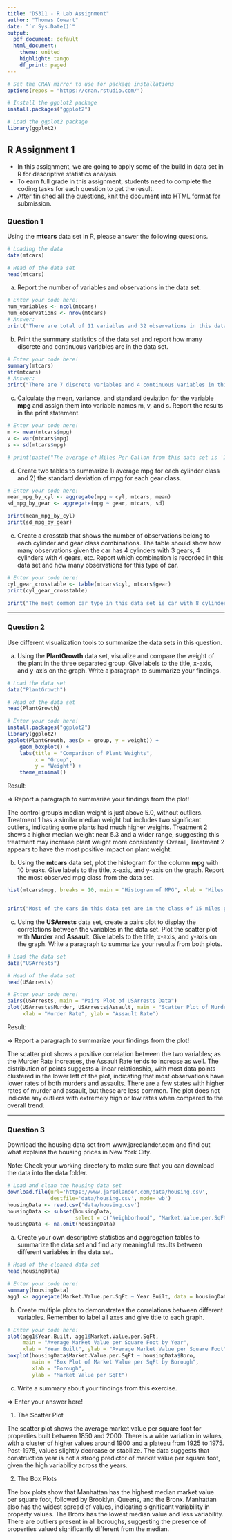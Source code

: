 ```yaml
---
title: "DS311 - R Lab Assignment"
author: "Thomas Cowart"
date: "`r Sys.Date()`"
output:
  pdf_document: default
  html_document:
    theme: united
    highlight: tango
    df_print: paged
---
```


```r
# Set the CRAN mirror to use for package installations
options(repos = "https://cran.rstudio.com/")

# Install the ggplot2 package
install.packages("ggplot2")

# Load the ggplot2 package
library(ggplot2)

```

## R Assignment 1

* In this assignment, we are going to apply some of the build in data set in R for descriptive statistics analysis.
* To earn full grade in this assignment, students need to complete the coding tasks for each question to get the result.
* After finished all the questions, knit the document into HTML format for submission.

### Question 1

Using the **mtcars** data set in R, please answer the following questions.

```r
# Loading the data
data(mtcars)

# Head of the data set
head(mtcars)
```

a. Report the number of variables and observations in the data set.

```r
# Enter your code here!
num_variables <- ncol(mtcars)
num_observations <- nrow(mtcars)
# Answer:
print("There are total of 11 variables and 32 observations in this data set.")
```



b. Print the summary statistics of the data set and report how many discrete and continuous variables are in the data set.

```r
# Enter your code here!
summary(mtcars)
str(mtcars)
# Answer:
print("There are 7 discrete variables and 4 continuous variables in this data set.")
```



c. Calculate the mean, variance, and standard deviation for the variable **mpg** and assign them into variable names m, v, and s. Report the results in the print statement.

```r
# Enter your code here!
m <- mean(mtcars$mpg)
v <- var(mtcars$mpg)
s <- sd(mtcars$mpg)

# print(paste("The average of Miles Per Gallon from this data set is '20.09', with variance '36.32', and standard deviation '6.02'."))
```



d. Create two tables to summarize 1) average mpg for each cylinder class and 2) the standard deviation of mpg for each gear class.

```r
# Enter your code here!
mean_mpg_by_cyl <- aggregate(mpg ~ cyl, mtcars, mean)
sd_mpg_by_gear <- aggregate(mpg ~ gear, mtcars, sd)

print(mean_mpg_by_cyl)
print(sd_mpg_by_gear)
```



e. Create a crosstab that shows the number of observations belong to each cylinder and gear class combinations. The table should show how many observations given the car has 4 cylinders with 3 gears, 4 cylinders with 4 gears, etc. Report which combination is recorded in this data set and how many observations for this type of car.

```r
# Enter your code here!
cyl_gear_crosstable <- table(mtcars$cyl, mtcars$gear)
print(cyl_gear_crosstable)

print("The most common car type in this data set is car with 8 cylinders and 3 gears. There are total of 12 cars belong to this specification in the data set.")
```


*** 

### Question 2

Use different visualization tools to summarize the data sets in this question.

a. Using the **PlantGrowth** data set, visualize and compare the weight of the plant in the three separated group. Give labels to the title, x-axis, and y-axis on the graph. Write a paragraph to summarize your findings.

```r
# Load the data set
data("PlantGrowth")

# Head of the data set
head(PlantGrowth)

# Enter your code here!
install.packages("ggplot2")
library(ggplot2)
ggplot(PlantGrowth, aes(x = group, y = weight)) + 
    geom_boxplot() +
    labs(title = "Comparison of Plant Weights",
         x = "Group",
         y = "Weight") +
    theme_minimal()
```

Result:

=> Report a paragraph to summarize your findings from the plot!

The control group's median weight is just above 5.0, without outliers. Treatment 1 has a similar median weight but includes two significant outliers, indicating some plants had much higher weights. Treatment 2 shows a higher median weight near 5.3 and a wider range, suggesting this treatment may increase plant weight more consistently. Overall, Treatment 2 appears to have the most positive impact on plant weight.


b. Using the **mtcars** data set, plot the histogram for the column **mpg** with 10 breaks. Give labels to the title, x-axis, and y-axis on the graph. Report the most observed mpg class from the data set.

```r
hist(mtcars$mpg, breaks = 10, main = "Histogram of MPG", xlab = "Miles Per Gallon (MPG)", ylab = "Frequency")


print("Most of the cars in this data set are in the class of 15 miles per gallon.")
```



c. Using the **USArrests** data set, create a pairs plot to display the correlations between the variables in the data set. Plot the scatter plot with **Murder** and **Assault**. Give labels to the title, x-axis, and y-axis on the graph. Write a paragraph to summarize your results from both plots.

```r
# Load the data set
data("USArrests")

# Head of the data set
head(USArrests)

# Enter your code here!
pairs(USArrests, main = "Pairs Plot of USArrests Data")
plot(USArrests$Murder, USArrests$Assault, main = "Scatter Plot of Murder vs Assault",
     xlab = "Murder Rate", ylab = "Assault Rate")
```

Result:

=> Report a paragraph to summarize your findings from the plot!

The scatter plot shows a positive correlation between the two variables; as the Murder Rate increases, the Assault Rate tends to increase as well. The distribution of points suggests a linear relationship, with most data points clustered in the lower left of the plot, indicating that most observations have lower rates of both murders and assaults. There are a few states with higher rates of murder and assault, but these are less common. The plot does not indicate any outliers with extremely high or low rates when compared to the overall trend.

***

### Question 3

Download the housing data set from www.jaredlander.com and find out what explains the housing prices in New York City.

Note: Check your working directory to make sure that you can download the data into the data folder. 

```r
# Load and clean the housing data set 
download.file(url='https://www.jaredlander.com/data/housing.csv',
              destfile='data/housing.csv', mode='wb')
housingData <- read.csv('data/housing.csv')
housingData <- subset(housingData, 
                      select = c("Neighborhood", "Market.Value.per.SqFt", "Boro", "Year.Built"))
housingData <- na.omit(housingData)                   
```

a. Create your own descriptive statistics and aggregation tables to summarize the data set and find any meaningful results between different variables in the data set.

```r
# Head of the cleaned data set
head(housingData)

# Enter your code here!
summary(housingData)
agg1 <- aggregate(Market.Value.per.SqFt ~ Year.Built, data = housingData, mean)
```

b. Create multiple plots to demonstrates the correlations between different variables. Remember to label all axes and give title to each graph.

```r
# Enter your code here!
plot(agg1$Year.Built, agg1$Market.Value.per.SqFt, 
     main = "Average Market Value per Square Foot by Year",
     xlab = "Year Built", ylab = "Average Market Value per Square Foot", pch = 19)
boxplot(housingData$Market.Value.per.SqFt ~ housingData$Boro, 
        main = "Box Plot of Market Value per SqFt by Borough",
        xlab = "Borough", 
        ylab = "Market Value per SqFt")
```

c. Write a summary about your findings from this exercise.

=> Enter your answer here!

1) The Scatter Plot

The scatter plot shows the average market value per square foot for properties built between 1850 and 2000. There is a wide variation in values, with a cluster of higher values around 1900 and a plateau from 1925 to 1975. Post-1975, values slightly decrease or stabilize. The data suggests that construction year is not a strong predictor of market value per square foot, given the high variability across the years.

2) The Box Plots

The box plots show that Manhattan has the highest median market value per square foot, followed by Brooklyn, Queens, and the Bronx. Manhattan also has the widest spread of values, indicating significant variability in property values. The Bronx has the lowest median value and less variability. There are outliers present in all boroughs, suggesting the presence of properties valued significantly different from the median.
